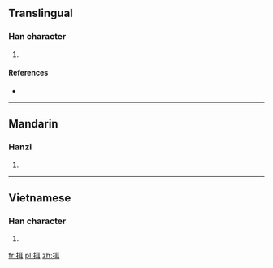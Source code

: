 ==Translingual==

===Han character===
{{Han char|rn=64|rad=手|as=06|sn=9|four=5104<sub>0</sub>|canj=手尸十 (QSJ)}}

# {{defn|Han|sort=手06}}

====References====
* {{Han ref|kx=0431.090|dkj=12066|hdz=31867.010|uh=6315|ud=25365|bh=CEE4|bd=52964}}

----

==Mandarin==

===Hanzi===
{{cmn-hanzi|pin=[[dié]] ([[die2]])|wg=tieh<sup>2</sup>}}

# {{defn|lang=cmn|sort=手06}}

----

==Vietnamese==

===Han character===
{{vi-hantu|[[nhẹ]], [[nhĩ]]|rs=手06}}

# {{defn|lang=vi|sort=手06}}

[[fr:挕]]
[[pl:挕]]
[[zh:挕]]